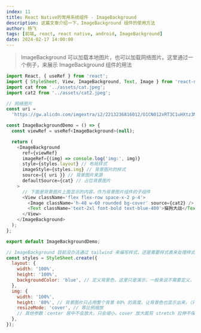 ```yaml
---
index: 11
title: React Native的常用系统组件 - ImageBackground
description: 这篇文章介绍一下，ImageBackground 组件的使用方法
author: 杨飞
tags: [前端, react, react native, android, ImageBackground]
date: 2024-02-17 14:00:00
---
```


> ImageBackground 可以加载本地图片，也可以加载网络图片。这里通过一个例子，来展示 ImageBackground 组件的用法

```javascript
import React, { useRef } from 'react';
import { StyleSheet, View, ImageBackground, Text, Image } from 'react-native';
import cat from '../assets/cat.jpeg';
import cat2 from '../assets/cat2.jpeg';

// 网络图片
const uri =
  'https://gw.alicdn.com/imgextra/i2/2213236816012/O1CN012xRT3C1uHXtz3M6Q3_!!2213236816012.png_.webp';

const ImageBackgroundDemo = () => {
  const viewRef = useRef<ImageBackground>(null);

  return (
    <ImageBackground
      ref={viewRef}
      imageRef={(img) => console.log('img:', img)}
      style={styles.layout} // 布局样式
      imageStyle={styles.img} // 背景图片的样式
      source={{ uri }} // 背景图片来源
      defaultSource={cat} // 占位背景图片
    >
      // 下面是背景图片上面显示的内容，作为背景图片组件的子组件
      <View className='flex flex-row space-x-2 p-4'>
        <Image className='h-48 w-60 rounded bg-cover' source={cat2} />
        <Text className='text-2xl font-bold text-blue-400'>猫狗大战</Text>
      </View>
    </ImageBackground>
  );
};

export default ImageBackgroundDemo;

// ImageBackground 目前没办法通过 tailwind 来编写样式，还是需要样式表来处理样式。
const styles = StyleSheet.create({
  layout: {
    width: '100%',
    height: '100%',
    backgroundColor: 'blue', // 定义背景色，这里只是演示，一般来说不需要定义，因为背景图会全部占满背景区域。
  },
  img: {
    width: '100%',
    height: '80%', // 背景图片只占用整个背景 80% 的高度，让背景色也显示出来。（只是演示使用，正常不需要背景色，直接 100% 即可）
    resizeMode: 'cover', // 等比例缩放
    // 其他参数：center 居中不会放大，只会缩小。cover 放大裁剪 stretch 拉伸不保持比例 repeat 重复平铺
  },
});
```
